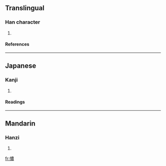 ==Translingual==
===Han character===
{{Han char|rn=61|rad=心|as=13|sn=16|four=|canj=心廿田女 (PTWV)}}
# {{defn|Han|sort=心13}}
====References====
{{Han ref|kx=0404.420|dkj=11304|dj=0745.060|hdz=42361.010|uh=61B9|ud=25017}}
----
==Japanese==
===Kanji===
{{ja-kanji|grade=|rs=心13}}
# {{defn|Japanese}} 
====Readings====
{{ja-readings|on=[[どう]] (dō), [[ぬ]] (nu), [[にょう]] (nyō), [[のう]] (nō)|kun=[[こころみだれる]] (kokoromidareru), [[なやむ]] (nayamu)}}
----
==Mandarin==
===Hanzi===
{{cmn-hanzi|pin=[[náo]] (nao2)|wg=nao<sup>2</sup>}}
# {{defn|Mandarin}}

[[fr:憹]]